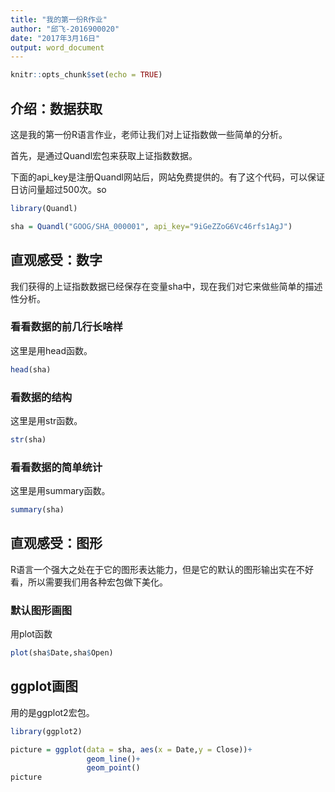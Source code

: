 ```yaml
---
title: "我的第一份R作业"
author: "邱飞-2016900020"
date: "2017年3月16日"
output: word_document
---
```


```r
knitr::opts_chunk$set(echo = TRUE)
```

## 介绍：数据获取

这是我的第一份R语言作业，老师让我们对上证指数做一些简单的分析。

首先，是通过Quandl宏包来获取上证指数数据。

下面的api_key是注册Quandl网站后，网站免费提供的。有了这个代码，可以保证日访问量超过500次。so

```r

library(Quandl)

sha = Quandl("GOOG/SHA_000001", api_key="9iGeZZoG6Vc46rfs1AgJ")

```


## 直观感受：数字

我们获得的上证指数数据已经保存在变量sha中，现在我们对它来做些简单的描述性分析。

### 看看数据的前几行长啥样

这里是用head函数。

```r
head(sha)
```

### 看数据的结构

这里是用str函数。

```r
str(sha)
```

### 看看数据的简单统计

 这里是用summary函数。
 
 
```r
summary(sha)
```


## 直观感受：图形

R语言一个强大之处在于它的图形表达能力，但是它的默认的图形输出实在不好看，所以需要我们用各种宏包做下美化。

### 默认图形画图
用plot函数

```r
plot(sha$Date,sha$Open)
```

## ggplot画图

用的是ggplot2宏包。

```r
library(ggplot2)

picture = ggplot(data = sha, aes(x = Date,y = Close))+
                 geom_line()+
                 geom_point()
picture

```

